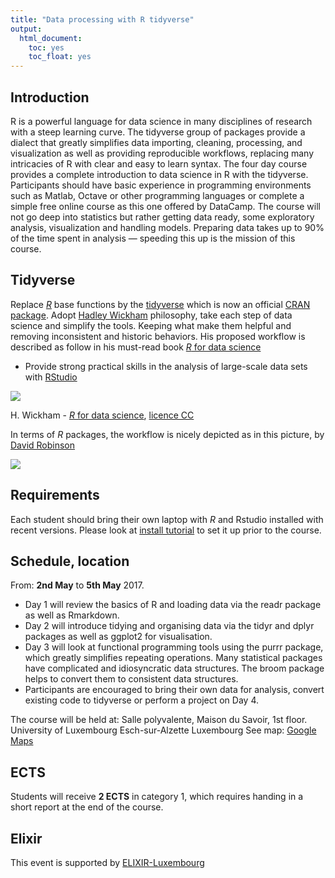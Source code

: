 ```yaml
---
title: "Data processing with R tidyverse"
output: 
  html_document: 
    toc: yes
    toc_float: yes
---
```


## Introduction

R is a powerful language for data science in many disciplines of research with a steep learning curve. The tidyverse group of packages provide a dialect that greatly simplifies data importing, cleaning, processing, and visualization as well as providing reproducible workflows, replacing many intricacies of R with clear and easy to learn syntax.
The four day course provides a complete introduction to data science in R with the tidyverse. Participants should have basic experience in programming environments such as Matlab, Octave or other programming languages or complete a simple free online course as this one offered by DataCamp.
The course will not go deep into statistics but rather getting data ready, some exploratory analysis, visualization and handling models. Preparing data takes up to 90% of the time spent in analysis — speeding this up is the mission of this course.

## Tidyverse

Replace [_R_](https://cran.r-project.org/) base functions by the [tidyverse](tidyverse) which is now an official [CRAN package](https://cran.r-project.org/package=tidyverse). 
Adopt [Hadley Wickham](http://hadley.nz/) philosophy, take each step of data science and simplify the tools. 
Keeping what make them helpful and removing inconsistent and historic behaviors.
His proposed workflow is described as follow in his must-read book [_R_ for data science](http://r4ds.had.co.nz/)

- Provide strong practical skills in the analysis of large-scale data sets with [RStudio](https://www.rstudio.com/products/RStudio/)

![](https://raw.githubusercontent.com/LSRU/r_workshop/gh-pages/img/data-science-explore.png)

H. Wickham - [_R_ for data science](http://r4ds.had.co.nz/introduction-1.html), [licence CC](http://creativecommons.org/licenses/by-nc-nd/3.0/us/)

In terms of _R_ packages, the workflow is nicely depicted as in this
picture, by [David Robinson](http://varianceexplained.org/)

![](https://raw.githubusercontent.com/LSRU/r_workshop/gh-pages/img/drob_r_pipeline_450.png)

## Requirements

Each student should bring their own laptop with _R_ and Rstudio installed with recent versions. Please look at [install tutorial](install_tutorial.html) to set it up prior to the course.

## Schedule, location

From: **2nd May** to **5th May** 2017.


- Day 1 will review the basics of R and loading data via the readr package as well as Rmarkdown. 
-	Day 2 will introduce tidying and organising data via the tidyr and dplyr packages as well as ggplot2 for visualisation. 
-	Day 3 will look at functional programming tools using the purrr package, which greatly simplifies repeating operations. Many statistical packages have complicated and idiosyncratic data structures. The broom package helps to convert them to consistent data structures. 
-	Participants are encouraged to bring their own data for analysis, convert existing code to tidyverse or perform a project on Day 4.


The course will be held at:
Salle polyvalente, Maison du Savoir, 1st floor.
University of Luxembourg
Esch-sur-Alzette
Luxembourg
See map: [Google Maps](http://maps.google.com/?q=11%2C+porte+des+Sciences+%2C+Esch-sur-Alzette%2C+%2C+%2C+lu)



## ECTS

Students will receive **2 ECTS** in category 1, which requires handing in a short report at the end of the course.


## Elixir

This event is supported by [ELIXIR-Luxembourg](http://elixir-homepage.uni.lu/elixir-lu-introduction-r-tidyverse)
